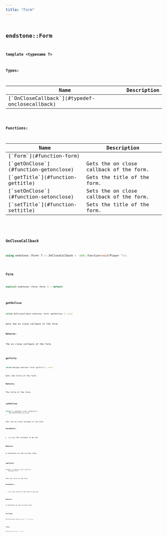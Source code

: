 ```yaml
---
title: "Form"
---
```


## <code className="doc-symbol doc-symbol-class"/> endstone::Form

**template &lt;typename T&gt;**






**Types:**

<table>
<thead>
   <tr>
      <th>Name</th>
      <th>Description</th>
   </tr>
</thead>
<tbody>
<tr key="classendstone_1_1_form_1a2aa24725e41a18e53dc651e46e279e28">
    <td>[`OnCloseCallback`](#typedef-onclosecallback)</td>
    <td></td>
</tr>
</tbody>
</table>









**Functions:**

<table>
<thead>
   <tr>
      <th>Name</th>
      <th>Description</th>
   </tr>
</thead>
<tbody>
<tr key="classendstone_1_1_form_1a77028f5b2f946a921e9e118da00dbe3a">
    <td>[`Form`](#function-form)</td>
    <td></td>
</tr>
<tr key="classendstone_1_1_form_1ad0a5721b99d2d9bd30eec414d9c218b6">
    <td>[`getOnClose`](#function-getonclose)</td>
    <td>Gets the on close callback of the form.</td>
</tr>
<tr key="classendstone_1_1_form_1a08c5096cfa0a1fb79c160d3bd0890679">
    <td>[`getTitle`](#function-gettitle)</td>
    <td>Gets the title of the form.</td>
</tr>
<tr key="classendstone_1_1_form_1aff78b36d4798b8185ea1ff93f6260f63">
    <td>[`setOnClose`](#function-setonclose)</td>
    <td>Sets the on close callback of the form.</td>
</tr>
<tr key="classendstone_1_1_form_1a85daf37f20cdd2ce9e5eff9a2179a7e0">
    <td>[`setTitle`](#function-settitle)</td>
    <td>Sets the title of the form.</td>
</tr>
</tbody>
</table>

### <code className="doc-symbol doc-symbol-typedef"/> OnCloseCallback

```cpp
using endstone::Form< T >::OnCloseCallback =  std::function<void(Player *)>;
```


### <code className="doc-symbol doc-symbol-function"/> Form

```cpp
explicit endstone::Form::Form () = default
```


### <code className="doc-symbol doc-symbol-function"/> getOnClose

```cpp
inline OnCloseCallback endstone::Form::getOnClose () const
```

Gets the on close callback of the form.



**Returns:**

The on close callback of the form. 





        
### <code className="doc-symbol doc-symbol-function"/> getTitle

```cpp
inline Message endstone::Form::getTitle () const
```

Gets the title of the form.



**Returns:**

The title of the form. 





        
### <code className="doc-symbol doc-symbol-function"/> setOnClose

```cpp
inline T & endstone::Form::setOnClose (
    OnCloseCallback on_close
) 
```

Sets the on close callback of the form.



**Parameters:**


* `on_close` The callback to be set. 



**Returns:**

A reference to the current form. 





        
### <code className="doc-symbol doc-symbol-function"/> setTitle

```cpp
inline T & endstone::Form::setTitle (
    Message title
) 
```

Sets the title of the form.



**Parameters:**


* `title` The title of the form to be set. 



**Returns:**

A reference to the current form. 





        
### <code className="doc-symbol doc-symbol-variable"/> on\_close\_

```cpp
OnCloseCallback endstone::Form< T >::on_close_;
```


### <code className="doc-symbol doc-symbol-variable"/> title\_

```cpp
Message endstone::Form< T >::title_;
```

